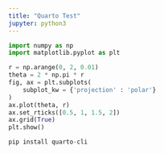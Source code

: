 ```yaml
---
title: "Quarto Test"
jupyter: python3
---
```



```python
import numpy as np
import matplotlib.pyplot as plt
```

```python
r = np.arange(0, 2, 0.01)
theta = 2 * np.pi * r
fig, ax = plt.subplots(
    subplot_kw = {'projection' : 'polar'}
)
ax.plot(theta, r)
ax.set_rticks([0.5, 1, 1.5, 2])
ax.grid(True)
plt.show()
```

```python
pip install quarto-cli
```



